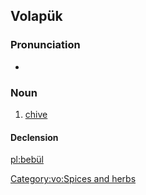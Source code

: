 ==Volapük==

===Pronunciation===
* {{IPA|[beˈbyl]|lang=vo}}

===Noun===
{{vo-noun}}

# [[chive]]

====Declension====
{{vo-decl-noun}}

[[Category:vo:Spices and herbs]]

[[pl:bebül]]